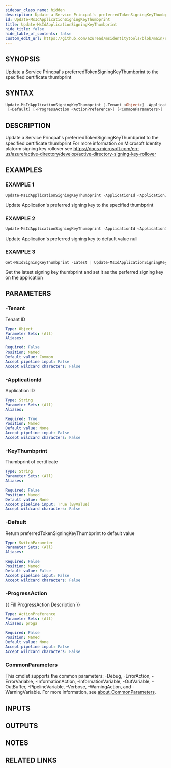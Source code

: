 ```yaml
---
sidebar_class_name: hidden
description: Update a Service Princpal's preferredTokenSigningKeyThumbprint to the specified certificate thumbprint
id: Update-MsIdApplicationSigningKeyThumbprint
title: Update-MsIdApplicationSigningKeyThumbprint
hide_title: false
hide_table_of_contents: false
custom_edit_url: https://github.com/azuread/msidentitytools/blob/main/src/Update-MsIdApplicationSigningKeyThumbprint.ps1
---
```


## SYNOPSIS

Update a Service Princpal's preferredTokenSigningKeyThumbprint to the specified certificate thumbprint

## SYNTAX

```powershell
Update-MsIdApplicationSigningKeyThumbprint [-Tenant <Object>] -ApplicationId <String> [-KeyThumbprint <String>]
 [-Default] [-ProgressAction <ActionPreference>] [<CommonParameters>]
```

## DESCRIPTION

Update a Service Princpal's preferredTokenSigningKeyThumbprint to the specified certificate thumbprint
For more information on Microsoft Identity platorm signing key rollover see https://docs.microsoft.com/en-us/azure/active-directory/develop/active-directory-signing-key-rollover

## EXAMPLES

### EXAMPLE 1

```powershell
Update-MsIdApplicationSigningKeyThumbprint -ApplicationId <ApplicationId> -KeyThumbprint <Thumbprint>
```

Update Application's preferred signing key to the specified thumbprint

### EXAMPLE 2

```powershell
Update-MsIdApplicationSigningKeyThumbprint -ApplicationId <ApplicationId> -Default
```

Update Application's preferred signing key to default value null

### EXAMPLE 3

```powershell
Get-MsIdSigningKeyThumbprint -Latest | Update-MsIdApplicationSigningKeyThumbprint -ApplicationId <ApplicationId>
```

Get the latest signing key thumbprint and set it as the perferred signing key on the application

## PARAMETERS

### -Tenant

Tenant ID

```yaml
Type: Object
Parameter Sets: (All)
Aliases:

Required: False
Position: Named
Default value: Common
Accept pipeline input: False
Accept wildcard characters: False
```

### -ApplicationId

Application ID

```yaml
Type: String
Parameter Sets: (All)
Aliases:

Required: True
Position: Named
Default value: None
Accept pipeline input: False
Accept wildcard characters: False
```

### -KeyThumbprint

Thumbprint of certificate

```yaml
Type: String
Parameter Sets: (All)
Aliases:

Required: False
Position: Named
Default value: None
Accept pipeline input: True (ByValue)
Accept wildcard characters: False
```

### -Default

Return preferredTokenSigningKeyThumbprint to default value

```yaml
Type: SwitchParameter
Parameter Sets: (All)
Aliases:

Required: False
Position: Named
Default value: False
Accept pipeline input: False
Accept wildcard characters: False
```

### -ProgressAction

\{\{ Fill ProgressAction Description \}\}

```yaml
Type: ActionPreference
Parameter Sets: (All)
Aliases: proga

Required: False
Position: Named
Default value: None
Accept pipeline input: False
Accept wildcard characters: False
```

### CommonParameters

This cmdlet supports the common parameters: -Debug, -ErrorAction, -ErrorVariable, -InformationAction, -InformationVariable, -OutVariable, -OutBuffer, -PipelineVariable, -Verbose, -WarningAction, and -WarningVariable. For more information, see [about_CommonParameters](http://go.microsoft.com/fwlink/?LinkID=113216).

## INPUTS

## OUTPUTS

## NOTES

## RELATED LINKS
